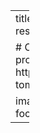 ---
title: Nostoc pruniforme
summary:
tags:
  - past research
date: "2020-04-17T00:00:00Z"

# Optional external URL for project (replaces project detail page).
external_link: https://ameliaritger.netlify.app/research/past/#sea-tomatoes

image: 
  caption: Image by Jessica Trout-Haney
  focal_point: Smart
---